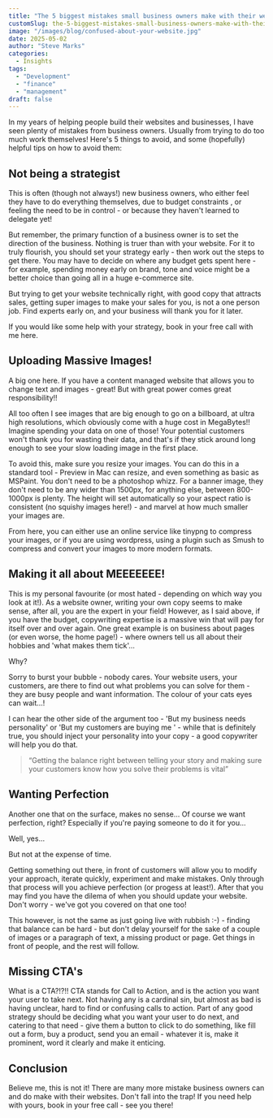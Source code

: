 ```yaml
---
title: "The 5 biggest mistakes small business owners make with their websites"
customSlug: the-5-biggest-mistakes-small-business-owners-make-with-their-websites
image: "/images/blog/confused-about-your-website.jpg"
date: 2025-05-02
author: "Steve Marks"
categories:
  - Insights
tags:
  - "Development"
  - "finance"
  - "management"
draft: false
---
```


In my years of helping people build their websites and businesses, I have seen plenty of mistakes from business owners. Usually from trying to do too much work themselves! Here's 5 things to avoid, and some (hopefully) helpful tips on how to avoid them:

## Not being a strategist

This is often (though not always!) new business owners, who either feel they have to do everything themselves, due to budget constraints , or feeling the need to be in control - or because they haven't learned to delegate yet!

But remember, the primary function of a business owner is to set the direction of the business. Nothing is truer than with your website. For it to truly flourish, you should set your strategy early - then work out the steps to get there. You may have to decide on where any budget gets spent here - for example, spending money early on brand, tone and voice might be a better choice than going all in a huge e-commerce site. 

But trying to get your website technically right, with good copy that attracts sales, getting super images to make your sales for you, is  not a one person job. Find experts early on, and your business will thank you for it later.

If you would like some help with your strategy, book in your free call with me here.

## Uploading Massive Images!

A big one here. If you have a content managed website that allows you to change text and images - great! But with great power comes great responsibility!!

All too often I see images that are big enough to go on a billboard, at ultra high resolutions, which obviously come with a huge cost in MegaBytes!! Imagine spending your data on one of those! Your potential customers won't thank you for wasting their data, and that's if they stick around long enough to see your slow loading image in the first place.

To avoid this, make sure you resize your images. You can do this in a standard tool - Preview in Mac can resize, and even something as basic as MSPaint. You don't need to be a photoshop whizz. For a  banner image, they don't need to be any wider than 1500px, for anything else, between 800-1000px is plenty. The height will set automatically so your aspect ratio is consistent (no squishy images here!) - and marvel at how much smaller your images are.

From here, you can either use an online service like tinypng  to compress your images, or if you are using wordpress, using a plugin such as Smush to compress and convert your images to more modern formats.

## Making it all about MEEEEEEE!

This is my personal favourite (or most hated - depending on which way you look at it!). As a website owner, writing your own copy seems to make sense, after all, you are the expert in your field!   However, as I said above, if you have the budget, copywriting expertise is a massive win that will pay for itself over and over again. One great example is on business about pages (or even worse, the home page!) - where owners tell us all about their hobbies and 'what makes them tick'...

Why?

Sorry to burst your bubble - nobody cares. Your website users, your customers, are there to find out what problems you can solve for them - they are busy people and want information. The colour of your cats eyes can wait...!

I can hear the other side of the argument too  - 'But my business needs personality' or 'But my customers are buying me ' - while that is definitely true, you should inject your personality into your copy - a good copywriter will help you do that.

> “Getting the balance right between telling your story and making sure your customers know how you solve their problems is vital”

## Wanting Perfection

Another one that on  the surface, makes no sense... Of course we want perfection, right? Especially if you're paying someone to do it for you...

Well, yes...

But not at the expense of time.

Getting something out there, in front of customers will allow you to modify your approach, iterate quickly, experiment and make mistakes. Only through that process will you achieve perfection (or progess at least!). After that you may find you have the dilema  of when you should update your website. Don't worry - we've got you covered on that one too!

This however, is not the same as just going live with rubbish :-) - finding that balance can be hard - but don't delay yourself for the sake of a couple of images or a paragraph of text, a missing product or page. Get things in front of people, and the rest will follow.

<ImageList>
  <ImageItem
    width="1/2"
    imageSrc="/images/gallery/3.jpg"
    imageAlt="example alt text"
  />
  <ImageItem
    width="1/2"
    imageSrc="/images/gallery/4.jpg"
    imageAlt="example alt text"
  />
</ImageList>

## Missing CTA's

What is a CTA?!?!! CTA stands for Call to Action, and is the action you want your user to take next. Not having any is a cardinal sin, but almost as bad is having unclear, hard to find or confusing calls to action. Part of any good strategy should be deciding what you want your user to do next, and catering to that need - give them a button to click to do something, like fill out a form, buy a product, send you an email - whatever it is, make it prominent, word it clearly and make it enticing.

## Conclusion

Believe me, this is not it! There are many more mistake business owners can and do make with their websites. Don't fall into the trap! If you need  help with yours, book in your free call - see you there!

